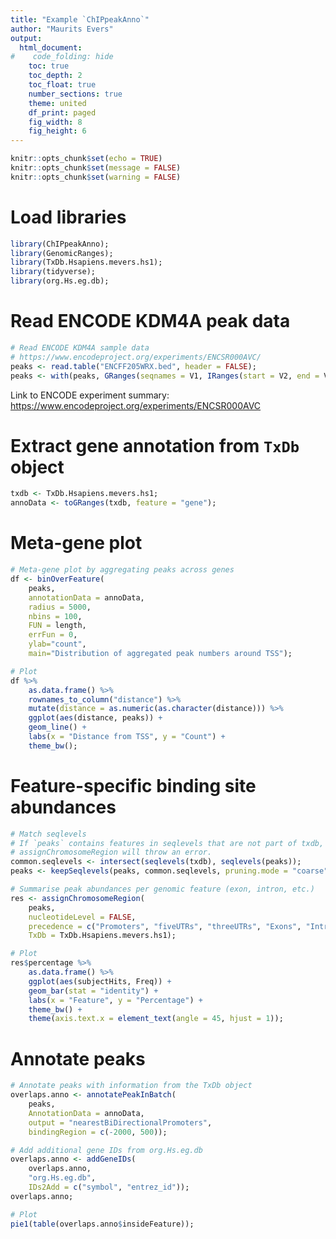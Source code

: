 ```yaml
---
title: "Example `ChIPpeakAnno`"
author: "Maurits Evers"
output:
  html_document:
#    code_folding: hide
    toc: true
    toc_depth: 2
    toc_float: true
    number_sections: true
    theme: united
    df_print: paged
    fig_width: 8
    fig_height: 6
---
```



```r
knitr::opts_chunk$set(echo = TRUE)
knitr::opts_chunk$set(message = FALSE)
knitr::opts_chunk$set(warning = FALSE)
```


# Load libraries

```r
library(ChIPpeakAnno);
library(GenomicRanges);
library(TxDb.Hsapiens.mevers.hs1);
library(tidyverse);
library(org.Hs.eg.db);
```


# Read ENCODE KDM4A peak data

```r
# Read ENCODE KDM4A sample data
# https://www.encodeproject.org/experiments/ENCSR000AVC/
peaks <- read.table("ENCFF205WRX.bed", header = FALSE);
peaks <- with(peaks, GRanges(seqnames = V1, IRanges(start = V2, end = V3)));
```

Link to ENCODE experiment summary:  [https://www.encodeproject.org/experiments/ENCSR000AVC](https://www.encodeproject.org/experiments/ENCSR000AVC/)


# Extract gene annotation from `TxDb` object

```r
txdb <- TxDb.Hsapiens.mevers.hs1;
annoData <- toGRanges(txdb, feature = "gene");
```


# Meta-gene plot

```r
# Meta-gene plot by aggregating peaks across genes
df <- binOverFeature(
    peaks, 
    annotationData = annoData,
    radius = 5000,
    nbins = 100,
    FUN = length,
    errFun = 0,
    ylab="count",
    main="Distribution of aggregated peak numbers around TSS");
```

```r
# Plot
df %>%
    as.data.frame() %>%
    rownames_to_column("distance") %>%
    mutate(distance = as.numeric(as.character(distance))) %>%
    ggplot(aes(distance, peaks)) +
    geom_line() +
    labs(x = "Distance from TSS", y = "Count") +
    theme_bw();

```


# Feature-specific binding site abundances

```r
# Match seqlevels 
# If `peaks` contains features in seqlevels that are not part of txdb,
# assignChromosomeRegion will throw an error.
common.seqlevels <- intersect(seqlevels(txdb), seqlevels(peaks));
peaks <- keepSeqlevels(peaks, common.seqlevels, pruning.mode = "coarse");

# Summarise peak abundances per genomic feature (exon, intron, etc.)
res <- assignChromosomeRegion(
    peaks,
    nucleotideLevel = FALSE,
    precedence = c("Promoters", "fiveUTRs", "threeUTRs", "Exons", "Introns"),
    TxDb = TxDb.Hsapiens.mevers.hs1);

# Plot
res$percentage %>%
    as.data.frame() %>%
    ggplot(aes(subjectHits, Freq)) + 
    geom_bar(stat = "identity") + 
    labs(x = "Feature", y = "Percentage") + 
    theme_bw() + 
    theme(axis.text.x = element_text(angle = 45, hjust = 1));
```


# Annotate peaks

```r
# Annotate peaks with information from the TxDb object
overlaps.anno <- annotatePeakInBatch(
    peaks,
    AnnotationData = annoData,
    output = "nearestBiDirectionalPromoters",
    bindingRegion = c(-2000, 500));

# Add additional gene IDs from org.Hs.eg.db
overlaps.anno <- addGeneIDs(
    overlaps.anno,
    "org.Hs.eg.db",
    IDs2Add = c("symbol", "entrez_id"));
overlaps.anno;

# Plot
pie1(table(overlaps.anno$insideFeature));
```